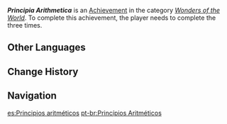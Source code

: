 {{Achievement Infobox
|id           = 84547
|order id     = 4071
|category     = Wonders of the World
|description  = Help Garcia perfect his machine.
|requirements = Complete ''[[Garcia's Paean: the Echo of Someone]]'' three times.
|primogems    = 5
|tracking     = 
|topic        = 
|hidden       = 1
|type         = Commission
}}
'''''Principia Arithmetica''''' is an [[Achievement]] in the category ''[[Wonders of the World]]''. To complete this achievement, the player needs to complete the {{Quest|Garcia's Paean: the Echo of Someone}} three times.
<!--
==Trivia==

==Video Guides==
{{EVT
|video1   = 
|caption1 = 
}}
-->
==Other Languages==
{{Other Languages
|en      = Principia Arithmetica
|zhs     = 推分算数原理
|zhs_rm  = Tuīfēn Suànshù Yuánlǐ
|zht     = 推分算數原理
|zht_rm  = Tuīfēn Suànshù Yuánlǐ
|zh_tl   = 
|ja      = 配分算術
|ja_rm   = Haibun Sanjutsu
|ja_tl   = 
|ko      = 추론 수학의 원리
|ko_rm   = Churon Suhak-ui Wonri
|ko_tl   = Principle of Inference Math
|es      = Principios aritméticos
|es_tl   = Arithmetic Principles
|fr      = Principes arithmétiques
|fr_tl   = Arithmetic Principles
|ru      = Законы арифметики
|ru_tl   = Laws of Arithmetics
|th      = หลักการทางคณิตศาสตร์
|th_rm   = 
|th_tl   = 
|vi      = Nguyên Lý Tính Toán
|vi_tl   = 
|de      = Arithmetische Prinzipien
|de_tl   = Arithmetic Principles
|id      = Prinsip Aritmatika
|id_tl   = Principles of Arithmetic
|pt      = Princípios Aritméticos
|pt_tl   = 
|tr      = Aritmetiğin Prensipleri
|tr_tl   = Arithmetic Principles
|it      = Principia Arithmetica
}}

==Change History==
{{Change History|3.6}}
<!--
==References==
{{Reflist}}
-->
==Navigation==
{{Achievement Navbox}}

[[es:Principios aritméticos]]
[[pt-br:Princípios Aritméticos]]
